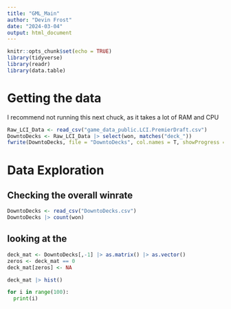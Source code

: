 ```yaml
---
title: "GML_Main"
author: "Devin Frost"
date: "2024-03-04"
output: html_document
---
```


```r
knitr::opts_chunk$set(echo = TRUE)
library(tidyverse)
library(readr)
library(data.table)
```

# Getting the data

I recommend not running this next chuck, as it takes a lot of RAM and CPU
```r
Raw_LCI_Data <- read_csv("game_data_public.LCI.PremierDraft.csv")
DowntoDecks <- Raw_LCI_Data |> select(won, matches("deck_"))
fwrite(DowntoDecks, file = "DowntoDecks", col.names = T, showProgress = T)

```


# Data Exploration

## Checking the overall winrate
```r
DowntoDecks <- read_csv("DowntoDecks.csv")
DowntoDecks |> count(won)

```

## looking at the 
```r
deck_mat <- DowntoDecks[,-1] |> as.matrix() |> as.vector()
zeros <- deck_mat == 0
deck_mat[zeros] <- NA

deck_mat |> hist()

```



```python
for i in range(100):
  print(i)
```

